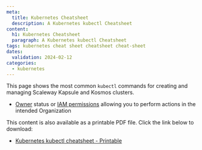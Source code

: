 ```yaml
---
meta:
  title: Kubernetes Cheatsheet
  description: A Kubernetes kubectl Cheatsheet
content:
  h1: Kubernetes Cheatsheet
  paragraph: A Kubernetes kubectl Cheatsheet
tags: kubernetes cheat sheet cheatsheet cheat-sheet
dates:
  validation: 2024-02-12
categories:
  - kubernetes
---
```


This page shows the most common `kubectl` commands for creating and managing Scaleway Kapsule and Kosmos clusters.

<Macro id="requirements" />

- [Owner](/identity-and-access-management/iam/concepts/#owner/) status or [IAM permissions](/identity-and-access-management/iam/concepts/#permission/) allowing you to perform actions in the intended Organization

<Lightbox src="scaleway-kubernetes-cheatsheet.webp" alt="" size="large" />

<Message type="tip">
  This content is also available as a printable PDF file. Click the link below to download:

  - [Kubernetes kubectl cheatsheet - Printable](scaleway-kubernetes-cheatsheet.pdf/)
</Message>